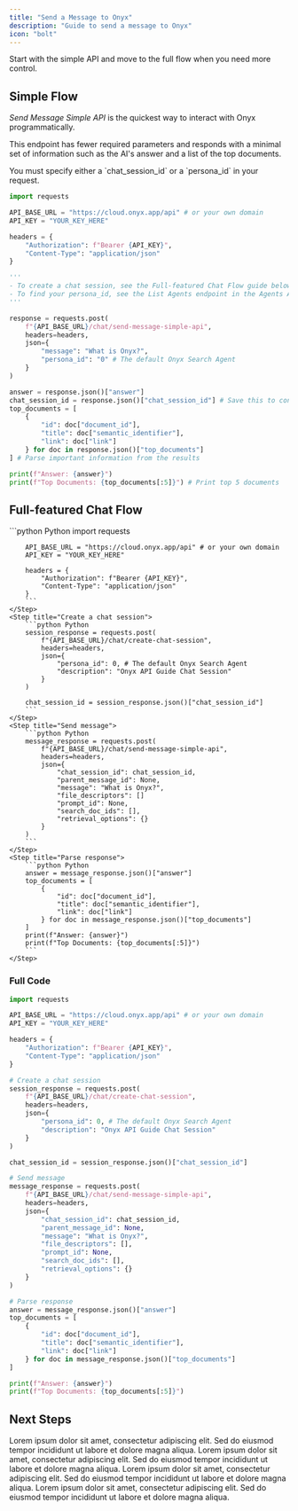 ```yaml
---
title: "Send a Message to Onyx"
description: "Guide to send a message to Onyx"
icon: "bolt"
---
```


<Tip>
    Start with the simple API and move to the full flow when you need more control.
</Tip>

## Simple Flow
*Send Message Simple API* is the quickest way to interact with Onyx programmatically. 

This endpoint has fewer required parameters and responds with a minimal set of information such as the AI's answer and a list of the top documents.

<Note>
    You must specify either a `chat_session_id` or a `persona_id` in your request.
</Note>

```python Python expandable
import requests

API_BASE_URL = "https://cloud.onyx.app/api" # or your own domain
API_KEY = "YOUR_KEY_HERE"

headers = {
    "Authorization": f"Bearer {API_KEY}",
    "Content-Type": "application/json"
}

'''
- To create a chat session, see the Full-featured Chat Flow guide below.
- To find your persona_id, see the List Agents endpoint in the Agents API Reference.
'''

response = requests.post(
    f"{API_BASE_URL}/chat/send-message-simple-api",
    headers=headers,
    json={
        "message": "What is Onyx?",
        "persona_id": "0" # The default Onyx Search Agent
    }
)

answer = response.json()["answer"]
chat_session_id = response.json()["chat_session_id"] # Save this to continue the conversation
top_documents = [
    {
        "id": doc["document_id"], 
        "title": doc["semantic_identifier"],
        "link": doc["link"]
    } for doc in response.json()["top_documents"]
] # Parse important information from the results

print(f"Answer: {answer}")
print(f"Top Documents: {top_documents[:5]}") # Print top 5 documents
```

## Full-featured Chat Flow

<Steps>
    <Step title="Prepare your request">
        ```python Python
        import requests

        API_BASE_URL = "https://cloud.onyx.app/api" # or your own domain
        API_KEY = "YOUR_KEY_HERE"

        headers = {
            "Authorization": f"Bearer {API_KEY}",
            "Content-Type": "application/json"
        }
        ```
    </Step>
    <Step title="Create a chat session">
        ```python Python
        session_response = requests.post(
            f"{API_BASE_URL}/chat/create-chat-session",
            headers=headers,
            json={
                "persona_id": 0, # The default Onyx Search Agent
                "description": "Onyx API Guide Chat Session"
            }
        )

        chat_session_id = session_response.json()["chat_session_id"]
        ```
    </Step>
    <Step title="Send message">
        ```python Python
        message_response = requests.post(
            f"{API_BASE_URL}/chat/send-message-simple-api",
            headers=headers,
            json={
                "chat_session_id": chat_session_id,
                "parent_message_id": None,
                "message": "What is Onyx?",
                "file_descriptors": []
                "prompt_id": None,
                "search_doc_ids": [],
                "retrieval_options": {}
            }
        )
        ```
    </Step>
    <Step title="Parse response">
        ```python Python
        answer = message_response.json()["answer"]
        top_documents = [
            {
                "id": doc["document_id"], 
                "title": doc["semantic_identifier"],
                "link": doc["link"]
            } for doc in message_response.json()["top_documents"]
        ]
        print(f"Answer: {answer}")
        print(f"Top Documents: {top_documents[:5]}")
        ```
    </Step>
</Steps>

### Full Code
```python Python expandable
import requests

API_BASE_URL = "https://cloud.onyx.app/api" # or your own domain
API_KEY = "YOUR_KEY_HERE"

headers = {
    "Authorization": f"Bearer {API_KEY}",
    "Content-Type": "application/json"
}

# Create a chat session
session_response = requests.post(
    f"{API_BASE_URL}/chat/create-chat-session",
    headers=headers,
    json={
        "persona_id": 0, # The default Onyx Search Agent
        "description": "Onyx API Guide Chat Session"
    }
)

chat_session_id = session_response.json()["chat_session_id"]

# Send message
message_response = requests.post(
    f"{API_BASE_URL}/chat/send-message-simple-api",
    headers=headers,
    json={
        "chat_session_id": chat_session_id,
        "parent_message_id": None,
        "message": "What is Onyx?",
        "file_descriptors": [],
        "prompt_id": None,
        "search_doc_ids": [],
        "retrieval_options": {}
    }
)

# Parse response
answer = message_response.json()["answer"]
top_documents = [
    {
        "id": doc["document_id"], 
        "title": doc["semantic_identifier"],
        "link": doc["link"]
    } for doc in message_response.json()["top_documents"]
]

print(f"Answer: {answer}")
print(f"Top Documents: {top_documents[:5]}")
```

## Next Steps

<CardGroup cols={2}>
  <Card title="PLACEHOLDER" icon="comments" href="/developers/api_reference/chat/get_chat_session">
    Lorem ipsum dolor sit amet, consectetur adipiscing elit. Sed do eiusmod tempor incididunt ut labore et dolore magna aliqua.
  </Card>
  
  <Card title="PLACEHOLDER" icon="circle" href="/developers/api_reference/chat/create_chat_session">
    Lorem ipsum dolor sit amet, consectetur adipiscing elit. Sed do eiusmod tempor incididunt ut labore et dolore magna aliqua.
  </Card>
  
  <Card title="PLACEHOLDER" icon="paper-plane" href="/developers/api_reference/chat/send_message">
    Lorem ipsum dolor sit amet, consectetur adipiscing elit. Sed do eiusmod tempor incididunt ut labore et dolore magna aliqua.
  </Card>
  
  <Card title="PLACEHOLDER" icon="robot" href="/developers/api_reference/agents/list_agents">
    Lorem ipsum dolor sit amet, consectetur adipiscing elit. Sed do eiusmod tempor incididunt ut labore et dolore magna aliqua.
  </Card>
</CardGroup>
